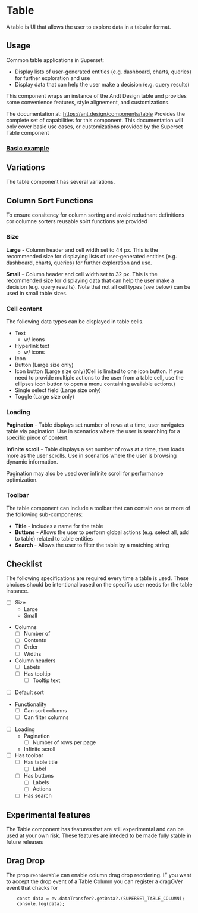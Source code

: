 
<Meta title="Design System/Components/Table/Overview" />

# Table

A table is UI that allows the user to explore data in a tabular format.

## Usage

Common table applications in Superset:

- Display lists of user-generated entities (e.g. dashboard, charts, queries) for further exploration and use
- Display data that can help the user make a decision (e.g. query results)

This component wraps an instance of the Andt Design table and provides some convenience features, style alignement, and customizations.

The documentation at: <a href="https://ant.design/components/table" target="_blank">https://ant.design/components/table</a> Provides
the complete set of capabilities for this component. This documentation will only cover basic use cases, or customizations
provided by the Superset Table component

### [Basic example](./?path=/docs/design-system-components-table-examples--basic)

<Story id="design-system-components-table-examples--basic" />

## Variations

The table component has several variations.

## Column Sort Functions

To ensure consitency for column sorting and avoid redudnant definitions cor columne sorters reusable soirt functions are provided

### Size

**Large** - Column header and cell width set to 44 px. This is the recommended size for displaying lists of user-generated entities (e.g. dashboard, charts, queries) for further exploration and use.

**Small** - Column header and cell width set to 32 px. This is the recommended size for displaying data that can help the user make a decision (e.g. query results). Note that not all cell types (see below) can be used in small table sizes.

### Cell content

The following data types can be displayed in table cells.

- Text
  - w/ icons
- Hyperlink text
  - w/ icons
- Icon
- Button (Large size only)
- Icon button (Large size only)(Cell is limited to one icon button. If you need to provide multiple actions to the user from a table cell, use the ellipses icon button to open a menu containing available actions.)
- Single select field (Large size only)
- Toggle (Large size only)

### Loading

**Pagination** - Table displays set number of rows at a time, user navigates table via pagination. Use in scenarios where the user is searching for a specific piece of content.

**Infinite scroll** - Table displays a set number of rows at a time, then loads more as the user scrolls. Use in scenarios where the user is browsing dynamic information.

Pagination may also be used over infinite scroll for performance optimization.

### Toolbar

The table component can include a toolbar that can contain one or more of the following sub-components:

- **Title** - Includes a name for the table
- **Buttons** - Allows the user to perform global actions (e.g. select all, add to table) related to table entities
- **Search** - Allows the user to filter the table by a matching string

## Checklist

The following specifications are required every time a table is used. These choices should be intentional based on the specific user needs for the table instance.

- [ ] Size
  - Large
  - Small
- Columns
  - [ ] Number of
  - [ ] Contents
  - [ ] Order
  - [ ] Widths
- Column headers
  - [ ] Labels
  - [ ] Has tooltip
    - [ ] Tooltip text
- [ ] Default sort
- Functionality
  - [ ] Can sort columns
  - [ ] Can filter columns
- [ ] Loading
  - Pagination
    - [ ] Number of rows per page
  - Infinite scroll
- [ ] Has toolbar
  - [ ] Has table title
    - [ ] Label
  - [ ] Has buttons
    - [ ] Labels
    - [ ] Actions
  - [ ] Has search

## Experimental features

The Table component has features that are still experimental and can be used at your own risk.
These features are inteded to be made fully stable in future releases

## Drag Drop

The prop `reorderable` can enable column drag drop reordering. IF you want to accept the drop event of a Table Column
you can register a dragOVer event that chacks for

```
    const data = ev.dataTransfer?.getData?.(SUPERSET_TABLE_COLUMN);
    console.log(data);
```
